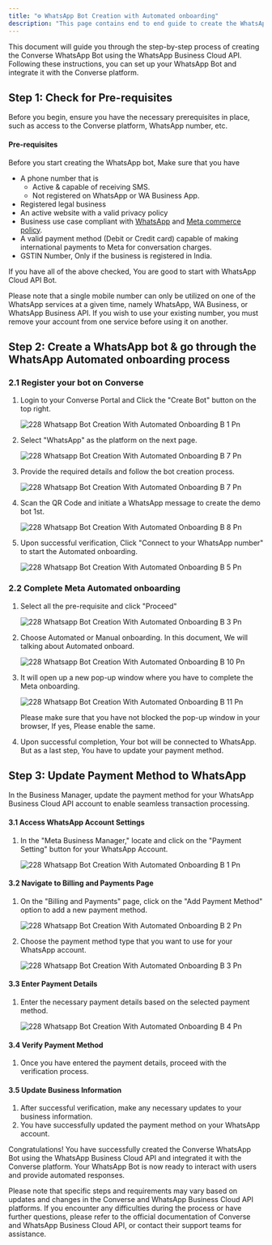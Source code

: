 ```yaml
---
title: "⚙️ WhatsApp Bot Creation with Automated onboarding"
description: "This page contains end to end guide to create the WhatsApp Bot with Automated  Converse Onboarding."
---
```


This document will guide you through the step-by-step process of creating the  Converse WhatsApp Bot using the WhatsApp Business Cloud API. Following these instructions, you can set up your WhatsApp Bot and integrate it with the  Converse platform.

## **Step 1: Check for Pre-requisites**

Before you begin, ensure you have the necessary prerequisites in place, such as access to the  Converse platform, WhatsApp number, etc.

#### **Pre-requisites**

Before you start creating the WhatsApp bot, Make sure that you have

- A phone number that is
  - Active & capable of receiving SMS.
  - Not registered on WhatsApp or WA Business App.
- Registered legal business
- An active website with a valid privacy policy
- Business use case compliant with [WhatsApp](https://www.whatsapp.com/legal/commerce-policy) and [Meta commerce policy](https://www.facebook.com/policies_center/commerce/).
- A valid payment method (Debit or Credit card) capable of making international payments to Meta for conversation charges.
- GSTIN Number, Only if the business is registered in India.

If you have all of the above checked, You are good to start with WhatsApp Cloud API Bot.

<Info>
  Please note that a single mobile number can only be utilized on one of the WhatsApp services at a given time, namely WhatsApp, WA Business, or WhatsApp Business API. If you wish to use your existing number, you must remove your account from one service before using it on another.
</Info>

## **Step 2: Create a WhatsApp bot & go through the WhatsApp Automated onboarding process**

### **2.1 Register your bot on  Converse**

1. Login to your  Converse Portal and Click the "Create Bot" button on the top right.

   ![228 Whatsapp Bot Creation With Automated Onboarding B 1 Pn](/images/platform-guidelines-training/whatsapp-bot-creation-with-automated-onboarding/228.whatsapp_bot_creation_with_automated_onboarding__b-6.png)
2. Select "WhatsApp" as the platform on the next page.

   ![228 Whatsapp Bot Creation With Automated Onboarding B 7 Pn](/images/platform-guidelines-training/whatsapp-bot-creation-with-automated-onboarding/228.whatsapp_bot_creation_with_automated_onboarding__b-12.png)
3. Provide the required details and follow the bot creation process.

   ![228 Whatsapp Bot Creation With Automated Onboarding B 7 Pn](/images/platform-guidelines-training/whatsapp-bot-creation-with-automated-onboarding/228.whatsapp_bot_creation_with_automated_onboarding__b-7.png)
4. Scan the QR Code and initiate a WhatsApp message to create the demo bot 1st.

   ![228 Whatsapp Bot Creation With Automated Onboarding B 8 Pn](/images/platform-guidelines-training/whatsapp-bot-creation-with-automated-onboarding/228.whatsapp_bot_creation_with_automated_onboarding__b-8.png)
5. Upon successful verification, Click "Connect to your WhatsApp number" to start the Automated onboarding.

   ![228 Whatsapp Bot Creation With Automated Onboarding B 5 Pn](/images/platform-guidelines-training/whatsapp-bot-creation-with-automated-onboarding/228.whatsapp_bot_creation_with_automated_onboarding__b-5.png)

### **2.2 Complete Meta Automated onboarding**

1. Select all the pre-requisite and click "Proceed"

   ![228 Whatsapp Bot Creation With Automated Onboarding B 3 Pn](/images/platform-guidelines-training/whatsapp-bot-creation-with-automated-onboarding/228.whatsapp_bot_creation_with_automated_onboarding__b-9.png)
2. Choose Automated or Manual onboarding. In this document, We will talking about Automated onboard.

   ![228 Whatsapp Bot Creation With Automated Onboarding B 10 Pn](/images/platform-guidelines-training/whatsapp-bot-creation-with-automated-onboarding/228.whatsapp_bot_creation_with_automated_onboarding__b-10.png)
3. It will open up a new pop-up window where you have to complete the Meta onboarding.

   ![228 Whatsapp Bot Creation With Automated Onboarding B 11 Pn](/images/platform-guidelines-training/whatsapp-bot-creation-with-automated-onboarding/228.whatsapp_bot_creation_with_automated_onboarding__b-11.png)

   <Info>
     Please make sure that you have not blocked the pop-up window in your browser, If yes, Please enable the same.
   </Info>
4. Upon successful completion, Your bot will be connected to WhatsApp. But as a last step, You have to update your payment method.

## **Step 3: Update Payment Method to WhatsApp**

In the Business Manager, update the payment method for your WhatsApp Business Cloud API account to enable seamless transaction processing.

#### **3.1 Access WhatsApp Account Settings**

1. In the "Meta Business Manager," locate and click on the "Payment Setting" button for your WhatsApp Account.

   ![228 Whatsapp Bot Creation With Automated Onboarding B 1 Pn](/images/platform-guidelines-training/whatsapp-bot-creation-with-automated-onboarding/228.whatsapp_bot_creation_with_automated_onboarding__b-1.png)

#### **3.2 Navigate to Billing and Payments Page**

1. On the "Billing and Payments" page, click on the "Add Payment Method" option to add a new payment method.

   ![228 Whatsapp Bot Creation With Automated Onboarding B 2 Pn](/images/platform-guidelines-training/whatsapp-bot-creation-with-automated-onboarding/228.whatsapp_bot_creation_with_automated_onboarding__b-2.png)
2. Choose the payment method type that you want to use for your WhatsApp account.

   ![228 Whatsapp Bot Creation With Automated Onboarding B 3 Pn](/images/platform-guidelines-training/whatsapp-bot-creation-with-automated-onboarding/228.whatsapp_bot_creation_with_automated_onboarding__b-3.png)

#### **3.3 Enter Payment Details**

1. Enter the necessary payment details based on the selected payment method.

   ![228 Whatsapp Bot Creation With Automated Onboarding B 4 Pn](/images/platform-guidelines-training/whatsapp-bot-creation-with-automated-onboarding/228.whatsapp_bot_creation_with_automated_onboarding__b-4.png)

#### **3.4 Verify Payment Method**

1. Once you have entered the payment details, proceed with the verification process.

#### **3.5 Update Business Information**

1. After successful verification, make any necessary updates to your business information.
2. You have successfully updated the payment method on your WhatsApp account.

Congratulations\! You have successfully created the  Converse WhatsApp Bot using the WhatsApp Business Cloud API and integrated it with the  Converse platform. Your WhatsApp Bot is now ready to interact with users and provide automated responses.

Please note that specific steps and requirements may vary based on updates and changes in the  Converse and WhatsApp Business Cloud API platforms. If you encounter any difficulties during the process or have further questions, please refer to the official documentation of  Converse and WhatsApp Business Cloud API, or contact their support teams for assistance.